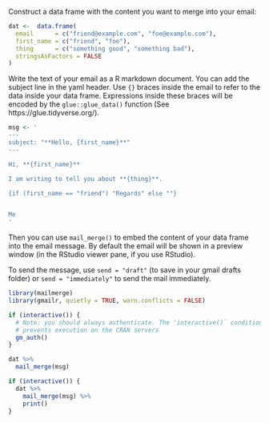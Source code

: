 
Construct a data frame with the content you want to merge into your email:

```{r input-data}
dat <-  data.frame(
  email      = c("friend@example.com", "foe@example.com"),
  first_name = c("friend", "foe"),
  thing      = c("something good", "something bad"),
  stringsAsFactors = FALSE
)

```

Write the text of your email as a R markdown document. You can add the subject line in the yaml header.  Use `{}` braces inside the email to refer to the data inside your data frame.  Expressions inside these braces will be encoded by the `glue::glue_data()` function (See https://glue.tidyverse.org/).

```{r markdown-message}
msg <- '
---
subject: "**Hello, {first_name}**"
---

Hi, **{first_name}**

I am writing to tell you about **{thing}**.

{if (first_name == "friend") "Regards" else ""}


Me
'
```

Then you can use `mail_merge()` to embed the content of your data frame into the email message.  By default the email will be shown in a preview window (in the RStudio viewer pane, if you use RStudio).

To send the message, use `send = "draft"` (to save in your gmail drafts folder) or `send = "immediately"` to send the mail immediately.



```{r library}

library(mailmerge)
library(gmailr, quietly = TRUE, warn.conflicts = FALSE)

if (interactive()) {
  # Note: you should always authenticate. The 'interactive()` condition only 
  # prevents execution on the CRAN servers
  gm_auth()
}
```

```{r mail-merge}
dat %>% 
  mail_merge(msg)

if (interactive()) {
  dat %>%
    mail_merge(msg) %>%
    print()
}
```


